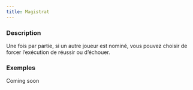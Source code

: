 ```yaml
---
title: Magistrat
---
```



<Role MAGISTRAT header />

### Description

Une fois par partie, si un autre joueur est nominé, vous pouvez choisir de forcer l’exécution de réussir ou d’échouer.

### Exemples

Coming soon

